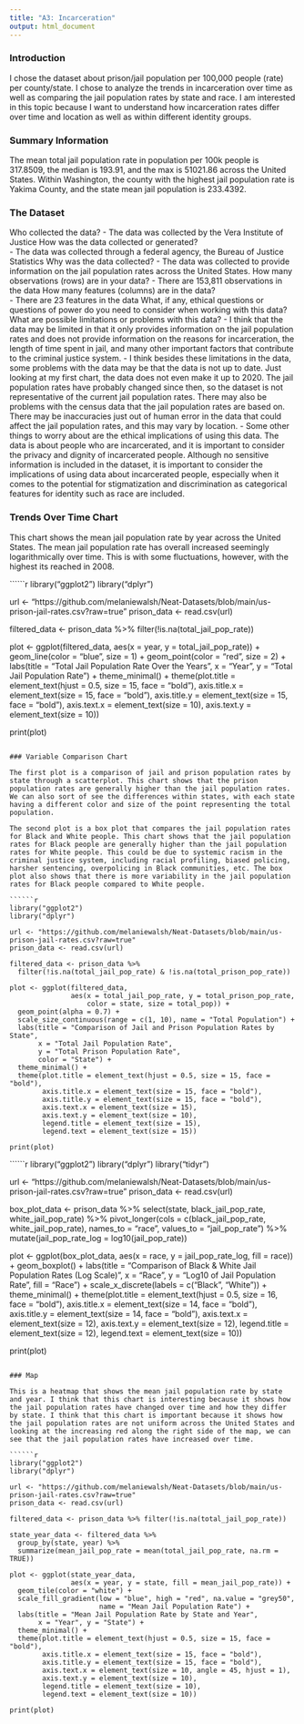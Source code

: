```yaml
---
title: "A3: Incarceration"
output: html_document
---
```


### Introduction

I chose the dataset about prison/jail population per 100,000 people (rate) per county/state. I chose to analyze the trends in incarceration over time as well as comparing the jail population rates by state and race. I am interested in this topic because I want to understand how incarceration rates differ over time and location as well as within different identity groups.

### Summary Information

The mean total jail population rate in population per 100k people is 317.8509, the median is 193.91, and the max is 51021.86 across the United States. Within Washington, the county with the highest jail population rate is Yakima County, and the state mean jail population is 233.4392. 

### The Dataset

Who collected the data? 
- The data was collected by the Vera Institute of Justice
How was the data collected or generated?  
- The data was collected through a federal agency, the Bureau of Justice Statistics
Why was the data collected?
- The data was collected to provide information on the jail population rates across the United States.
How many observations (rows) are in your data? 
- There are 153,811 observations in the data
How many features (columns) are in the data?  
- There are 23 features in the data
What, if any, ethical questions or questions of power do you need to consider when working with this data?  
What are possible limitations or problems with this data?
- I think that the data may be limited in that it only provides information on the jail population rates and does not provide information on the reasons for incarceration, the length of time spent in jail, and many other important factors that contribute to the criminal justice system. 
- I think besides these limitations in the data, some problems with the data may be that the data is not up to date. Just looking at my first chart, the data does not even make it up to 2020. The jail population rates have probably changed since then, so the dataset is not representative of the current jail population rates. There may also be problems with the census data that the jail population rates are based on. There may be inaccuracies just out of human error in the data that could affect the jail population rates, and this may vary by location.
- Some other things to worry about are the ethical implications of using this data. The data is about people who are incarcerated, and it is important to consider the privacy and dignity of incarcerated people. Although no sensitive information is included in the dataset, it is important to consider the implications of using data about incarcerated people, especially when it comes to the potential for stigmatization and discrimination as categorical features for identity such as race are included.

### Trends Over Time Chart

This chart shows the mean jail population rate by year across the United States. The mean jail population rate has overall increased seemingly logarithmically over time. This is with some fluctuations, however, with the highest its reached in 2008.

``````r
library("ggplot2")
library("dplyr")

url <- "https://github.com/melaniewalsh/Neat-Datasets/blob/main/us-prison-jail-rates.csv?raw=true"
prison_data <- read.csv(url)

filtered_data <- prison_data %>% filter(!is.na(total_jail_pop_rate))

plot <- ggplot(filtered_data, aes(x = year, y = total_jail_pop_rate)) +
  geom_line(color = "blue", size = 1) +
  geom_point(color = "red", size = 2) +
  labs(title = "Total Jail Population Rate Over the Years",
       x = "Year", y = "Total Jail Population Rate") +
  theme_minimal() +
  theme(plot.title = element_text(hjust = 0.5, size = 15, face = "bold"),
        axis.title.x = element_text(size = 15, face = "bold"),
        axis.title.y = element_text(size = 15, face = "bold"),
        axis.text.x = element_text(size = 10),
        axis.text.y = element_text(size = 10))

print(plot)
```

### Variable Comparison Chart

The first plot is a comparison of jail and prison population rates by state through a scatterplot. This chart shows that the prison population rates are generally higher than the jail population rates. We can also sort of see the differences within states, with each state having a different color and size of the point representing the total population.

The second plot is a box plot that compares the jail population rates for Black and White people. This chart shows that the jail population rates for Black people are generally higher than the jail population rates for White people. This could be due to systemic racism in the criminal justice system, including racial profiling, biased policing, harsher sentencing, overpolicing in Black communities, etc. The box plot also shows that there is more variability in the jail population rates for Black people compared to White people.

``````r
library("ggplot2")
library("dplyr")

url <- "https://github.com/melaniewalsh/Neat-Datasets/blob/main/us-prison-jail-rates.csv?raw=true"
prison_data <- read.csv(url)

filtered_data <- prison_data %>%
  filter(!is.na(total_jail_pop_rate) & !is.na(total_prison_pop_rate))

plot <- ggplot(filtered_data,
               aes(x = total_jail_pop_rate, y = total_prison_pop_rate,
                   color = state, size = total_pop)) +
  geom_point(alpha = 0.7) +
  scale_size_continuous(range = c(1, 10), name = "Total Population") +
  labs(title = "Comparison of Jail and Prison Population Rates by State",
       x = "Total Jail Population Rate",
       y = "Total Prison Population Rate",
       color = "State") +
  theme_minimal() +
  theme(plot.title = element_text(hjust = 0.5, size = 15, face = "bold"),
        axis.title.x = element_text(size = 15, face = "bold"),
        axis.title.y = element_text(size = 15, face = "bold"),
        axis.text.x = element_text(size = 15),
        axis.text.y = element_text(size = 10),
        legend.title = element_text(size = 15),
        legend.text = element_text(size = 15))

print(plot)
```

``````r
library("ggplot2")
library("dplyr")
library("tidyr")

url <- "https://github.com/melaniewalsh/Neat-Datasets/blob/main/us-prison-jail-rates.csv?raw=true"
prison_data <- read.csv(url)

box_plot_data <- prison_data %>%
  select(state, black_jail_pop_rate, white_jail_pop_rate) %>%
  pivot_longer(cols = c(black_jail_pop_rate, white_jail_pop_rate), 
               names_to = "race", 
               values_to = "jail_pop_rate") %>%
  mutate(jail_pop_rate_log = log10(jail_pop_rate))

plot <- ggplot(box_plot_data,
               aes(x = race, y = jail_pop_rate_log, fill = race)) +
  geom_boxplot() +
  labs(title = "Comparison of Black & White Jail Population Rates (Log Scale)",
       x = "Race",
       y = "Log10 of Jail Population Rate",
       fill = "Race") +
  scale_x_discrete(labels = c("Black", "White")) +
  theme_minimal() +
  theme(plot.title = element_text(hjust = 0.5, size = 16, face = "bold"),
        axis.title.x = element_text(size = 14, face = "bold"),
        axis.title.y = element_text(size = 14, face = "bold"),
        axis.text.x = element_text(size = 12),
        axis.text.y = element_text(size = 12),
        legend.title = element_text(size = 12),
        legend.text = element_text(size = 10))

print(plot)
```

### Map

This is a heatmap that shows the mean jail population rate by state and year. I think that this chart is interesting because it shows how the jail population rates have changed over time and how they differ by state. I think that this chart is important because it shows how the jail population rates are not uniform across the United States and looking at the increasing red along the right side of the map, we can see that the jail population rates have increased over time.

``````r
library("ggplot2")
library("dplyr")

url <- "https://github.com/melaniewalsh/Neat-Datasets/blob/main/us-prison-jail-rates.csv?raw=true"
prison_data <- read.csv(url)

filtered_data <- prison_data %>% filter(!is.na(total_jail_pop_rate))

state_year_data <- filtered_data %>%
  group_by(state, year) %>%
  summarize(mean_jail_pop_rate = mean(total_jail_pop_rate, na.rm = TRUE))

plot <- ggplot(state_year_data,
               aes(x = year, y = state, fill = mean_jail_pop_rate)) +
  geom_tile(color = "white") +
  scale_fill_gradient(low = "blue", high = "red", na.value = "grey50", 
                      name = "Mean Jail Population Rate") +
  labs(title = "Mean Jail Population Rate by State and Year",
       x = "Year", y = "State") +
  theme_minimal() +
  theme(plot.title = element_text(hjust = 0.5, size = 15, face = "bold"),
        axis.title.x = element_text(size = 15, face = "bold"),
        axis.title.y = element_text(size = 15, face = "bold"),
        axis.text.x = element_text(size = 10, angle = 45, hjust = 1),
        axis.text.y = element_text(size = 10),
        legend.title = element_text(size = 10),
        legend.text = element_text(size = 10))

print(plot)
```